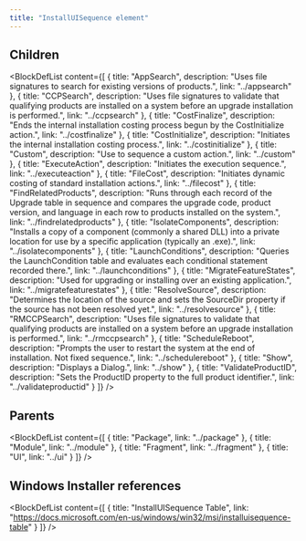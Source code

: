 ```yaml
---
title: "InstallUISequence element"
---
```





## Children

<BlockDefList content={[
    {
      title: "AppSearch",
      description: "Uses file signatures to search for existing versions of products.",
      link: "../appsearch"
    },
    {
      title: "CCPSearch",
      description: "Uses file signatures to validate that qualifying products are installed on a system before an upgrade installation is performed.",
      link: "../ccpsearch"
    },
    {
      title: "CostFinalize",
      description: "Ends the internal installation costing process begun by the CostInitialize action.",
      link: "../costfinalize"
    },
    {
      title: "CostInitialize",
      description: "Initiates the internal installation costing process.",
      link: "../costinitialize"
    },
    {
      title: "Custom",
      description: "Use to sequence a custom action.",
      link: "../custom"
    },
    {
      title: "ExecuteAction",
      description: "Initiates the execution sequence.",
      link: "../executeaction"
    },
    {
      title: "FileCost",
      description: "Initiates dynamic costing of standard installation actions.",
      link: "../filecost"
    },
    {
      title: "FindRelatedProducts",
      description: "Runs through each record of the Upgrade table in sequence and compares the upgrade code, product version, and language in each row to products installed on the system.",
      link: "../findrelatedproducts"
    },
    {
      title: "IsolateComponents",
      description: "Installs a copy of a component (commonly a shared DLL) into a private location for use by a specific application (typically an .exe).",
      link: "../isolatecomponents"
    },
    {
      title: "LaunchConditions",
      description: "Queries the LaunchCondition table and evaluates each conditional statement recorded there.",
      link: "../launchconditions"
    },
    {
      title: "MigrateFeatureStates",
      description: "Used for upgrading or installing over an existing application.",
      link: "../migratefeaturestates"
    },
    {
      title: "ResolveSource",
      description: "Determines the location of the source and sets the SourceDir property if the source has not been resolved yet.",
      link: "../resolvesource"
    },
    {
      title: "RMCCPSearch",
      description: "Uses file signatures to validate that qualifying products are installed on a system before an upgrade installation is performed.",
      link: "../rmccpsearch"
    },
    {
      title: "ScheduleReboot",
      description: "Prompts the user to restart the system at the end of installation. Not fixed sequence.",
      link: "../schedulereboot"
    },
    {
      title: "Show",
      description: "Displays a Dialog.",
      link: "../show"
    },
    {
      title: "ValidateProductID",
      description: "Sets the ProductID property to the full product identifier.",
      link: "../validateproductid"
    }
  ]}
/>

## Parents

<BlockDefList content={[
    {
      title: "Package",
      link: "../package"
    },
    {
      title: "Module",
      link: "../module"
    },
    {
      title: "Fragment",
      link: "../fragment"
    },
    {
      title: "UI",
      link: "../ui"
    }
  ]}
/>

## Windows Installer references

<BlockDefList content={[
    {
      title: "InstallUISequence Table",
      link: "https://docs.microsoft.com/en-us/windows/win32/msi/installuisequence-table"
    }
  ]}
/>

